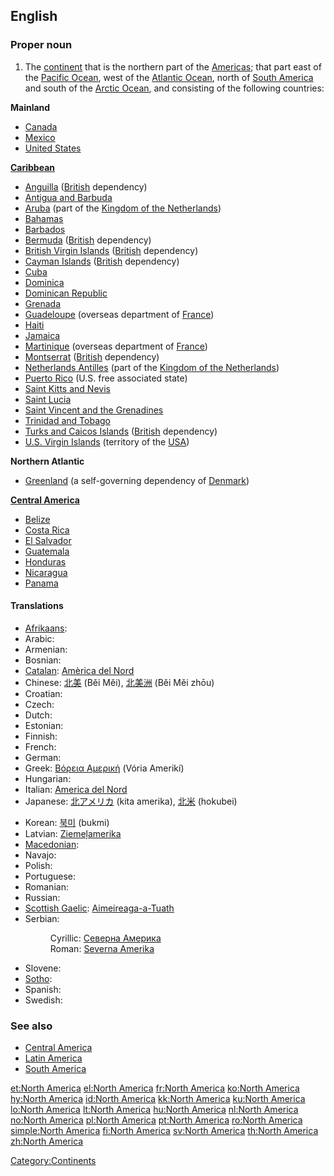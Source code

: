 ==English==
{{wikipedia}}

===Proper noun===
{{en-proper noun|sg=[[North]] [[America]]}}

# The [[continent]] that is the northern part of the [[Americas]]; that part east of the [[Pacific Ocean]], west of the [[Atlantic Ocean]], north of [[South America]] and south of the [[Arctic Ocean]], and consisting of the following countries:

'''Mainland'''
*[[Canada]]
*[[Mexico]]
*[[United States]]

'''[[Caribbean]]'''
*[[Anguilla]] ([[British]] dependency)
*[[Antigua and Barbuda]]
*[[Aruba]] (part of the [[Kingdom of the Netherlands]])
*[[Bahamas]]
*[[Barbados]]
*[[Bermuda]] ([[British]] dependency)
*[[British Virgin Islands]] ([[British]] dependency)
*[[Cayman Islands]] ([[British]] dependency)
*[[Cuba]]
*[[Dominica]]
*[[Dominican Republic]]
*[[Grenada]]
*[[Guadeloupe]] (overseas department of [[France]])
*[[Haiti]]
*[[Jamaica]]
*[[Martinique]] (overseas department of [[France]])
*[[Montserrat]] ([[British]] dependency)
*[[Netherlands Antilles]] (part of the [[Kingdom of the Netherlands]])
*[[Puerto Rico]] (U.S. free associated state)
*[[Saint Kitts and Nevis]]
*[[Saint Lucia]]
*[[Saint Vincent and the Grenadines]]
*[[Trinidad and Tobago]]
*[[Turks and Caicos Islands]] ([[British]] dependency)
*[[U.S. Virgin Islands]] (territory of the [[USA]])

'''Northern Atlantic'''
* [[Greenland]] (a self-governing dependency of [[Denmark]])

'''[[Central America]]'''
*[[Belize]]
*[[Costa Rica]]
*[[El Salvador]]
*[[Guatemala]]
*[[Honduras]]
*[[Nicaragua]]
*[[Panama]]

====Translations====
{{trans-top|continent}}
* [[Afrikaans]]: {{t-|af|Noord-Amerika|xs=Afrikaans}}
* Arabic: {{Arab|[[شمال امريكة]]}} {{IPAchar|(šamāl ’amrīka)}} {{f}}
* Armenian: {{t|hy|Հյուսիսային Ամերիկա|tr=Hyusisayin Amerika}}
* Bosnian: {{t-|bs|Sjeverna Amerika|f}}
* [[Catalan]]: [[Amèrica del Nord]] {{f}}
* Chinese: [[北美]] (Běi Měi), [[北美洲]] (Běi Měi zhōu)
* Croatian: {{t-|hr|Sjeverna Amerika|f}}
* Czech: {{t-|cs|Severní Amerika|f}}
* Dutch: {{t+|nl|Noord-Amerika|n}}
* Estonian: {{t-|et|Põhja-Ameerika}}
* Finnish: {{t+|fi|Pohjois-Amerikka}}
* French: {{t+|fr|Amérique du Nord|f}}
* German: {{t+|de|Nordamerika|n}}
* Greek: [[Βόρεια Αμερική]] (Vória Amerikí) {{f}}
* Hungarian: {{t+|hu|Észak-Amerika}}
* Italian: [[America del Nord]] {{f}}
* Japanese: [[北アメリカ]] (kita amerika), [[北米]] (hokubei)
{{trans-mid}}
* Korean: [[북미]] (bukmi)
* Latvian: [[Ziemeļamerika]] {{f}}
* [[Macedonian]]: {{t-|mk|Северна Америка|f|tr=Séverna Amérika|sc=Cyrl|xs=Macedonian}}
* Navajo: {{tø|nv|Náhookǫsjí Kéyah dah si’ánígíí}}
* Polish: {{t+|pl|Ameryka Północna|f}}
* Portuguese: {{t+|pt|América do Norte|f}}
* Romanian: {{t+|ro|America de Nord|f}}
* Russian: {{t+|ru|Северная Америка|f|tr=Sévernaja Amérika|sc=Cyrl}}
* [[Scottish Gaelic]]: [[Aimeireaga-a-Tuath]] {{f}}
* Serbian:
*: Cyrillic: [[Северна Америка]] {{f}}
*: Roman: [[Severna Amerika]] {{f}}
* Slovene: {{t-|sl|Severna Amerika|f}}
* [[Sotho]]: {{t|st|Amerika Leboya|xs=Sotho}}
* Spanish: {{t+|es|América del Norte|f}}
* Swedish: {{t+|sv|Nordamerika}}
{{trans-bottom}}

===See also===
*[[Central America]]
*[[Latin America]]
*[[South America]]

[[Category:Continents]]

[[et:North America]]
[[el:North America]]
[[fr:North America]]
[[ko:North America]]
[[hy:North America]]
[[id:North America]]
[[kk:North America]]
[[ku:North America]]
[[lo:North America]]
[[lt:North America]]
[[hu:North America]]
[[nl:North America]]
[[no:North America]]
[[pl:North America]]
[[pt:North America]]
[[ro:North America]]
[[simple:North America]]
[[fi:North America]]
[[sv:North America]]
[[th:North America]]
[[zh:North America]]